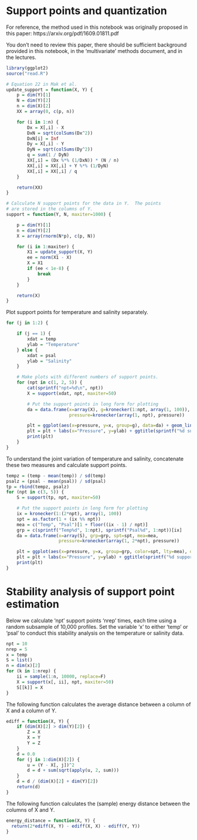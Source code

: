 # Support points and quantization

For reference, the method used in this notebook was originally proposed in this paper: https://arxiv.org/pdf/1609.01811.pdf

You don't need to review this paper, there should be sufficient background provided in this notebook, in the 'multivariate' methods document, and in the lectures. 

```r
library(ggplot2)
source("read.R")
```

```r
# Equation 22 in Mak et al.
update_support = function(X, Y) {
    p = dim(Y)[1]
    N = dim(Y)[2]
    n = dim(X)[2]
    XX = array(0, c(p, n))

    for (i in 1:n) {
        Dx = X[,i] - X
        DxN = sqrt(colSums(Dx^2))
        DxN[i] = Inf
        Dy = X[,i] - Y
        DyN = sqrt(colSums(Dy^2))
        q = sum(1 / DyN)
        XX[,i] = (Dx %*% (1/DxN)) * (N / n)
        XX[,i] = XX[,i] + Y %*% (1/DyN)
        XX[,i] = XX[,i] / q
    }

    return(XX)
}
```

```r
# Calculate N support points for the data in Y.  The points
# are stored in the columns of Y.
support = function(Y, N, maxiter=1000) {

    p = dim(Y)[1]
    n = dim(Y)[2]
    X = array(rnorm(N*p), c(p, N))

    for (i in 1:maxiter) {
        X1 = update_support(X, Y)
        ee = norm(X1 - X)
        X = X1
        if (ee < 1e-8) {
            break
        }
    }

    return(X)
}
```

Plot support points for temperature and salinity separately.

```r
for (j in 1:2) {

    if (j == 1) {
        xdat = temp
        ylab = "Temperature"
    } else {
        xdat = psal
        ylab = "Salinity"
    }

    # Make plots with different numbers of support points.
    for (npt in c(1, 2, 5)) {
        cat(sprintf("npt=%d\n", npt))
        X = support(xdat, npt, maxiter=50)

        # Put the support points in long form for plotting
        da = data.frame(x=array(X), g=kronecker(1:npt, array(1, 100)),
                        pressure=kronecker(array(1, npt), pressure))

        plt = ggplot(aes(x=pressure, y=x, group=g), data=da) + geom_line()
        plt = plt + labs(x="Pressure", y=ylab) + ggtitle(sprintf("%d support points", npt))
        print(plt)
    }
}
```
To understand the joint variation of temperature and salinity, concatenate these two measures and calculate support points.

```r
tempz = (temp - mean(temp)) / sd(temp)
psalz = (psal - mean(psal)) / sd(psal)
tp = rbind(tempz, psalz)
for (npt in c(3, 5)) {
    S = support(tp, npt, maxiter=50)

    # Put the support points in long form for plotting
    ix = kronecker(1:(2*npt), array(1, 100))
    spt = as.factor(1 + (ix %% npt))
    mea = c("Temp", "Psal")[1 + floor((ix - 1) / npt)]
    grp = c(sprintf("Temp%d", 1:npt), sprintf("Psal%d", 1:npt))[ix]
    da = data.frame(x=array(S), grp=grp, spt=spt, mea=mea,
                    pressure=kronecker(array(1, 2*npt), pressure))

    plt = ggplot(aes(x=pressure, y=x, group=grp, color=spt, lty=mea), data=da) + geom_line()
    plt = plt + labs(x="Pressure", y=ylab) + ggtitle(sprintf("%d support points", npt))
    print(plt)
}
```

# Stability analysis of support point estimation

Below we calculate 'npt' support points 'nrep' times, each time using a random subsample of 10,000 profiles.  Set the variable 'x' to either 'temp' or 'psal' to conduct this stability analysis on the temperature or salinity data.

```r
npt = 10
nrep = 5
x = temp
S = list()
n = dim(x)[2]
for (k in 1:nrep) {
    ii = sample(1:n, 10000, replace=F)
    X = support(x[, ii], npt, maxiter=50)
    S[[k]] = X
}
```

The following function calculates the average distance between a column of X and a column of Y.

```r
ediff = function(X, Y) {
    if (dim(X)[2] > dim(Y)[2]) {
        Z = X
        X = Y
        Y = Z
    }
    d = 0.0
    for (j in 1:dim(X)[2]) {
        u = (Y - X[, j])^2
        d = d + sum(sqrt(apply(u, 2, sum)))
    }
    d = d / (dim(X)[2] + dim(Y)[2])
    return(d)
}
```

The following function calculates the (sample) energy distance between the columns of X and Y.

```r
energy_distance = function(X, Y) {
  return(2*ediff(X, Y) - ediff(X, X) - ediff(Y, Y))
}
```